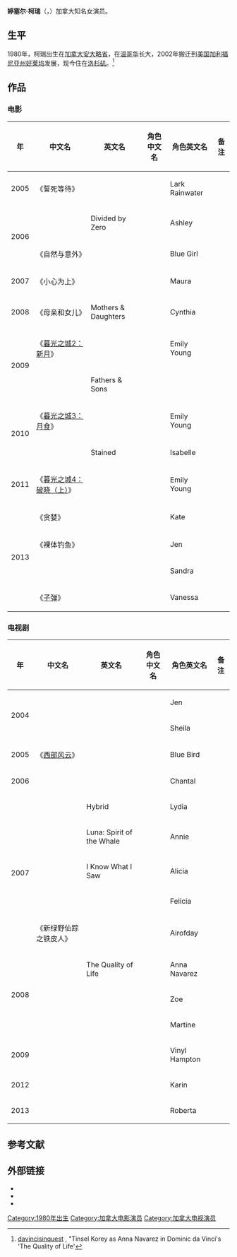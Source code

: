 {{艺人<!--导演、男演员、女演员、男歌手、女歌手、节目主持-->
| 图片     = 
| 图片尺寸 = 250px
| 图片简介 = 
| 姓名     = 婷塞尔·柯瑞
| 类型     = 女艺人
| 原名     = 
| 英文名   = {{lang|en|Tinsel Korey}}
| 綽號     = 
| 国籍     = {{CAN}}
| 民族     = 加拿大白人
| 出生日期 = {{birth date and age|1980|3|25}}
| 出生地点 = [[加拿大|加拿大]][[安大略省|安大略省]]
| 逝世日期 = <!--卒年在前生年在后{{death date and age|}} -->
| 逝世地点 = 
| 职业     = 演员
| 语言     = [[英语|英语]]
| 教育程度 = 
| 宗教信仰 = 基督教
| 配偶     = <!--  {{marriage|姓名||}}  -->
| 儿女     = 
| 父母     = 
| 活跃年代 = 2004年至今
| 代表作   = 《子弹》<br>《暮光之城》<br>《西部风云》
| 经纪公司 = 
| 奖项     =  <!--  {{Awards|award= |year= |title= }} -->
| 网站     = <!-- {{URL|www.example.com}} -->
| IMDb     = 
}}
'''婷塞尔·柯瑞'''（{{lang-en|'''Tinsel Korey'''}}，{{bd|1980年|3月25日|||catIdx=K}}）加拿大知名女演员。

==生平==
1980年，柯瑞出生在[[加拿大|加拿大]][[安大略省|安大略省]]，在[[温哥华|温哥华]]长大，2002年搬迁到[[美国|美国]][[加利福尼亚州|加利福尼亚州]][[好莱坞|好莱坞]]发展，现今住在[[洛杉矶|洛杉矶]]。<ref>[http://www.davincisinquest.com/cast_qol.php?castID=41 davincisinquest] {{Wayback|url=http://www.davincisinquest.com/cast_qol.php?castID=41 |date=20160822062601 }}, "Tinsel Korey as Anna Navarez in Dominic da Vinci's 'The Quality of Life'</ref> 

==作品==
===电影===
{| class="wikitable"
|-
! 年 !! 中文名 !! 英文名 !! 角色中文名 !! 角色英文名 !! 备注
|-
|2005
|  《誓死等待》 ||  {{lang|en|It Waits}}  ||  
|Lark Rainwater
| 
|-
|rowspan="2"|2006
|   ||  Divided by Zero   ||  
|Ashley
|
|-
|  《自然与意外》 ||  {{lang|en|Unnatural & Accidental}}  ||  
|Blue Girl
| 
|-
|2007
|   《小心为上》||  {{lang|en|The Lookout}}  ||  
|Maura
| 
|-
|2008
|  《母亲和女儿》 ||  Mothers & Daughters   ||  
|Cynthia
|
|-
|rowspan="2" | 2009
|  《[[暮光之城2：新月|暮光之城2：新月]]》 ||  {{lang|en|The Twilight Saga: New Moon}}  ||   || Emily Young 
|
|-
|   ||  Fathers & Sons   ||  
|
|
|-
|rowspan="2"|2010
|  《[[暮光之城3：月食|暮光之城3：月食]]》 ||  {{lang|en|The Twilight Saga: Eclipse}}  ||   ||  Emily Young 
|
|-
|   ||  Stained   ||  
|Isabelle
| 
|-
|rowspan="1"|2011
|  《[[暮光之城4：破晓|暮光之城4：破晓（上）]]》 ||  {{lang|en|The Twilight Saga: Breaking Dawn – Part 1}}  ||   ||  Emily Young 
|
|-
|rowspan="5"|2013
| 《贪婪》  ||  {{lang|en|Avarice}}  ||  
|Kate
|
|-
|  《裸体钓鱼》 ||  {{lang|en|Fishing Naked}}  ||  
|Jen
|
|-
|   ||  {{lang|en|Single in South Beach}}  ||  
|Sandra
|
|-
| 《[[子弹_(2014年电影)|子弹]]》  ||  {{lang|en|Bullet}}  ||  
|Vanessa
|
|}

===电视剧===
{| class="wikitable"
|-
! 年 !! 中文名 !! 英文名 !! 角色中文名 !! 角色英文名 !! 备注
|-
|rowspan="2"|2004
|   ||  {{lang|en|Tru Calling}}  ||  
|Jen 
| 
|-
|   ||  {{lang|en|Da Vinci's Inquest}}  ||  
|Sheila
| 
|-
|2005
|  《[[西部风云|西部风云]]》 ||  {{lang|en|Into the West}}  ||  
|Blue Bird
| 
|-
|2006
|   ||  {{lang|en|Godiva's}}  ||  
|Chantal
| 
|-
|rowspan="5"|2007
|   ||  Hybrid   ||  
|Lydia
| 
|-
|   ||  Luna: Spirit of the Whale   ||  
|Annie
| 
|-
|   ||  I Know What I Saw   ||  
|Alicia
| 
|-
|   ||  {{lang|en|Intelligence}}  ||  
|Felicia
| 
|-
|  《新绿野仙踪之铁皮人》 ||  {{lang|en|Tin Man}}  ||  
|Airofday
| 
|-
|rowspan="3"|2008
|   ||  The Quality of Life   ||  
|Anna Navarez
| 
|-
|   ||  {{lang|en|Rabbit Fall}}  ||  
|Zoe
| 
|-
|   ||  {{lang|en|The Guard}}  ||  
|Martine
| 
|-
|2009
|   ||  {{lang|en|Wyvern}}  ||  
|Vinyl Hampton
| 
|-
|2012
|   ||  {{lang|en|Black Forest}}  ||  
|Karin
|
|-
|2013
|   ||  {{lang|en|Blackstone}}  ||  
|Roberta
|
|}

==参考文献==
{{reflist}}

==外部链接==
* {{Mtime people|1153850}}
* {{imdb name|1535188}}
* {{myspace|tinselkorey}}

{{DEFAULTSORT:Korey, Tinsel}}
[[Category:1980年出生|Category:1980年出生]]
[[Category:加拿大电影演员|Category:加拿大电影演员]]
[[Category:加拿大电视演员|Category:加拿大电视演员]]